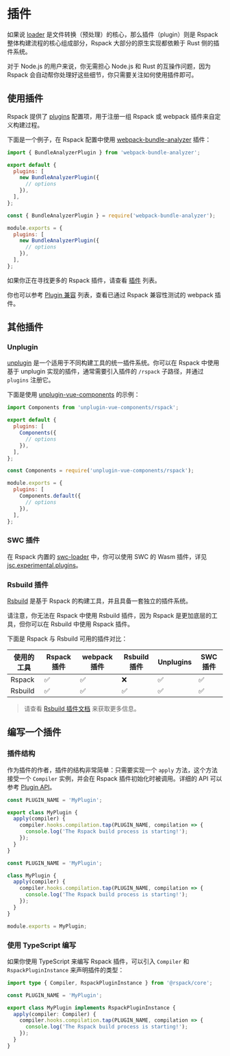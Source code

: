 
# 插件

如果说 [loader](/guide/features/loader) 是文件转换（预处理）的核心，那么插件（plugin）则是 Rspack 整体构建流程的核心组成部分，Rspack 大部分的原生实现都依赖于 Rust 侧的插件系统。

对于 Node.js 的用户来说，你无需担心 Node.js 和 Rust 的互操作问题，因为 Rspack 会自动帮你处理好这些细节，你只需要关注如何使用插件即可。

## 使用插件

Rspack 提供了 [plugins](/config/plugins) 配置项，用于注册一组 Rspack 或 webpack 插件来自定义构建过程。

下面是一个例子，在 Rspack 配置中使用 [webpack-bundle-analyzer](https://github.com/webpack-contrib/webpack-bundle-analyzer) 插件：

<Tabs>
  <Tab label="ESM">

```js title="rspack.config.mjs"
import { BundleAnalyzerPlugin } from 'webpack-bundle-analyzer';

export default {
  plugins: [
    new BundleAnalyzerPlugin({
      // options
    }),
  ],
};
```

  </Tab>
  <Tab label="CJS">

```js title="rspack.config.cjs"
const { BundleAnalyzerPlugin } = require('webpack-bundle-analyzer');

module.exports = {
  plugins: [
    new BundleAnalyzerPlugin({
      // options
    }),
  ],
};
```

  </Tab>
</Tabs>

如果你正在寻找更多的 Rspack 插件，请查看 [插件](/plugins/index) 列表。

你也可以参考 [Plugin 兼容](/guide/compatibility/plugin) 列表，查看已通过 Rspack 兼容性测试的 webpack 插件。

## 其他插件

### Unplugin

[unplugin](https://github.com/unjs/unplugin) 是一个适用于不同构建工具的统一插件系统。你可以在 Rspack 中使用基于 unplugin 实现的插件，通常需要引入插件的 `/rspack` 子路径，并通过 `plugins` 注册它。

下面是使用 [unplugin-vue-components](https://www.npmjs.com/package/unplugin-vue-components) 的示例：

<Tabs>
  <Tab label="ESM">

```js title="rspack.config.mjs"
import Components from 'unplugin-vue-components/rspack';

export default {
  plugins: [
    Components({
      // options
    }),
  ],
};
```

  </Tab>
  <Tab label="CJS">

```js title="rspack.config.cjs"
const Components = require('unplugin-vue-components/rspack');

module.exports = {
  plugins: [
    Components.default({
      // options
    }),
  ],
};
```

  </Tab>
</Tabs>

### SWC 插件

在 Rspack 内置的 [swc-loader](/guide/features/builtin-swc-loader) 中，你可以使用 SWC 的 Wasm 插件，详见 [jsc.experimental.plugins](/guide/features/builtin-swc-loader#jscexperimentalplugins)。

### Rsbuild 插件

[Rsbuild](https://rsbuild.dev) 是基于 Rspack 的构建工具，并且具备一套独立的插件系统。

请注意，你无法在 Rspack 中使用 Rsbuild 插件，因为 Rspack 是更加底层的工具，但你可以在 Rsbuild 中使用 Rspack 插件。

下面是 Rspack 与 Rsbuild 可用的插件对比：

| 使用的工具 | Rspack 插件 | webpack 插件 | Rsbuild 插件 | Unplugins | SWC 插件 |
| ---------- | ----------- | ------------ | ------------ | --------- | -------- |
| Rspack     | ✅          | ✅           | ❌           | ✅        | ✅       |
| Rsbuild    | ✅          | ✅           | ✅           | ✅        | ✅       |

> 请查看 [Rsbuild 插件文档](https://rsbuild.dev/zh/plugins/list/index) 来获取更多信息。

## 编写一个插件

### 插件结构

作为插件的作者，插件的结构非常简单：只需要实现一个 `apply` 方法，这个方法接受一个 `Compiler` 实例，并会在 Rspack 插件初始化时被调用。详细的 API 可以参考 [Plugin API](/api/plugin-api/index)。

<Tabs>
  <Tab label="ESM">

```js title="MyPlugin.mjs"
const PLUGIN_NAME = 'MyPlugin';

export class MyPlugin {
  apply(compiler) {
    compiler.hooks.compilation.tap(PLUGIN_NAME, compilation => {
      console.log('The Rspack build process is starting!');
    });
  }
}
```

  </Tab>
  <Tab label="CJS">

```js title="MyPlugin.cjs"
const PLUGIN_NAME = 'MyPlugin';

class MyPlugin {
  apply(compiler) {
    compiler.hooks.compilation.tap(PLUGIN_NAME, compilation => {
      console.log('The Rspack build process is starting!');
    });
  }
}

module.exports = MyPlugin;
```

  </Tab>
</Tabs>

### 使用 TypeScript 编写

如果你使用 TypeScript 来编写 Rspack 插件，可以引入 `Compiler` 和 `RspackPluginInstance` 来声明插件的类型：

```ts title="MyPlugin.ts"
import type { Compiler, RspackPluginInstance } from '@rspack/core';

const PLUGIN_NAME = 'MyPlugin';

export class MyPlugin implements RspackPluginInstance {
  apply(compiler: Compiler) {
    compiler.hooks.compilation.tap(PLUGIN_NAME, compilation => {
      console.log('The Rspack build process is starting!');
    });
  }
}
```
